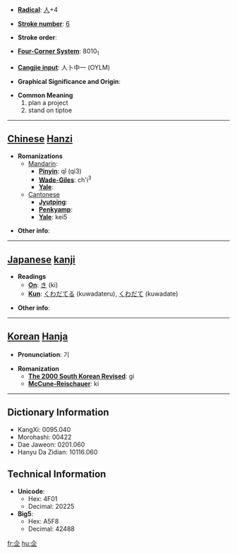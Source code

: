 * '''[[Wiktionary:Chinese radical index| Radical]]''': [[Wiktionary:Chinese radical index 人|人]]+4

* '''[[Wiktionary:Chinese total strokes index|Stroke number]]''': [[Wiktionary:Chinese total strokes index 6|6]]

* '''Stroke order''': 

* '''[[Wiktionary:Chinese four corner index|Four-Corner System]]''': 8010<sub>1</sub>

* '''[[Wiktionary:Chinese Cangjie index|Cangjie input]]''': 人卜中一 (OYLM)

* '''Graphical Significance and Origin''': 

* '''Common Meaning'''
*#plan a project
*# stand on tiptoe


----

== [[Chinese]] [[Hanzi]] ==

* '''Romanizations'''
** [[Mandarin]]:
*** '''[[Pinyin]]''': qǐ (qi3)
*** '''[[Wade-Giles]]''': ch'i<sup>3</sup>
*** '''[[Yale]]''': 
**[[Cantonese]]
***'''[[Jyutping]]''':
***'''[[Penkyamp]]''': 
***'''[[Yale]]''': kei5

* '''Other info''': 

----

== [[Japanese]] [[kanji]] ==

* '''Readings'''
** '''[[On]]''': [[き]] (ki)
** '''[[Kun]]''': [[くわだてる]] (kuwadateru), [[くわだて]] (kuwadate)

* '''Other info''':  

----

== [[Korean]] [[Hanja]] ==

* '''Pronunciation''': 기

* '''Romanization'''
** '''[[The 2000 South Korean Revised Romanization|The 2000 South Korean Revised]]''': gi
** '''[[McCune-Reischauer]]''': ki

----

== Dictionary Information ==

* KangXi: 0095.040
* Morohashi: 00422
* Dae Jaweon: 0201.060
* Hanyu Da Zidian: 10116.060

== Technical Information ==

* '''Unicode''':
** Hex: 4F01
** Decimal: 20225
* '''Big5''':
** Hex: A5F8
** Decimal: 42488

[[fr:企]]
[[hu:企]]